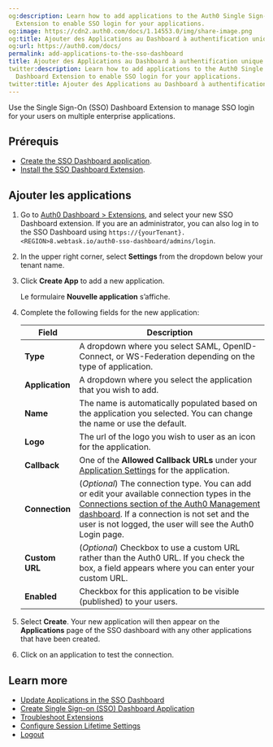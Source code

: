```yaml
---
og:description: Learn how to add applications to the Auth0 Single Sign-On (SSO) Dashboard
  Extension to enable SSO login for your applications.
og:image: https://cdn2.auth0.com/docs/1.14553.0/img/share-image.png
og:title: Ajouter des Applications au Dashboard à authentification unique
og:url: https://auth0.com/docs/
permalink: add-applications-to-the-sso-dashboard
title: Ajouter des Applications au Dashboard à authentification unique
twitter:description: Learn how to add applications to the Auth0 Single Sign-On (SSO)
  Dashboard Extension to enable SSO login for your applications.
twitter:title: Ajouter des Applications au Dashboard à authentification unique
---
```


Use the Single Sign-On (<Tooltip tip="Single Sign-On (SSO): Service that, after a user logs into one applicaton, automatically logs that user in to other applications." cta="View Glossary" href="/docs/glossary?term=SSO">SSO</Tooltip>) Dashboard Extension to manage SSO login for your users on multiple enterprise applications.

## Prérequis

* [Create the SSO Dashboard application](/docs/customize/extensions/single-sign-on-dashboard-extension/create-sso-dashboard-application).
* [Install the SSO Dashboard Extension](/docs/customize/extensions/single-sign-on-dashboard-extension/install-sso-dashboard-extension).

## Ajouter les applications

1. Go to [Auth0 Dashboard > Extensions](https://manage.auth0.com/#/extensions), and select your new SSO Dashboard extension.
   If you are an administrator, you can also log in to the SSO Dashboard using `https://{yourTenant}.<REGION>8.webtask.io/auth0-sso-dashboard/admins/login`.
2. In the upper right corner, select **Settings** from the dropdown below your tenant name.
3. Click **Create App** to add a new application.

   Le formulaire **Nouvelle application** s’affiche.
4. Complete the following fields for the new application:

   <table class="table"><thead>
   <tr>
   <th>Field</th>
   <th>Description</th>
   </tr>
   </thead>
   <tbody>
   <tr>
   <td><strong>Type</strong></td>
   <td>A dropdown where you select SAML, OpenID-Connect, or WS-Federation depending on the type of application.</td>
   </tr>
   <tr>
   <td><strong>Application</strong></td>
   <td>A dropdown where you select the application that you wish to add.</td>
   </tr>
   <tr>
   <td><strong>Name</strong></td>
   <td>The name is automatically populated based on the application you selected. You can change the name or use the default.</td>
   </tr>
   <tr>
   <td><strong>Logo</strong></td>
   <td>The url of the logo you wish to user as an icon for the application.</td>
   </tr>
   <tr>
   <td><strong>Callback</strong></td>
   <td>One of the <strong>Allowed Callback URLs</strong> under your <a href="https://manage.auth0.com/#/applications">Application Settings</a> for the application.</td>
   </tr>
   <tr>
   <td><strong>Connection</strong></td>
   <td>(<em>Optional</em>) The connection type. You can add or edit your available connection types in the <a href="https://manage.auth0.com/#/connections/database">Connections section of the Auth0 Management dashboard</a>.  If a connection is not set and the user is not logged, the user will see the Auth0 Login page.</td>
   </tr>
   <tr>
   <td><strong>Custom URL</strong></td>
   <td>(<em>Optional</em>) Checkbox to use a custom URL rather than the Auth0 URL. If you check the box, a field appears where you can enter your custom URL.</td>
   </tr>
   <tr>
   <td><strong>Enabled</strong></td>
   <td>Checkbox for this application to be visible (published) to your users.</td>
   </tr>
   </tbody>
   </table>
5. Select **Create**. Your new application will then appear on the **Applications** page of the SSO dashboard with any other applications that have been created.
6. Click on an application to test the connection.

## Learn more

* [Update Applications in the SSO Dashboard](/docs/customize/extensions/single-sign-on-dashboard-extension/update-applications-on-the-sso-dashboard)
* [Create Single Sign-on (SSO) Dashboard Application](/docs/customize/extensions/single-sign-on-dashboard-extension/create-sso-dashboard-application)
* [Troubleshoot Extensions](/docs/troubleshoot/integration-extensibility-issues/troubleshoot-extensions)
* [Configure Session Lifetime Settings](/docs/manage-users/sessions/configure-session-lifetime-settings)
* [Logout](/docs/authenticate/login/logout)